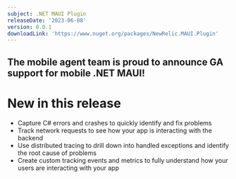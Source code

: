 ```yaml
---
subject: .NET MAUI Plugin
releaseDate: '2023-06-08'
version: 0.0.1
downloadLink: 'https://www.nuget.org/packages/NewRelic.MAUI.Plugin'
---
```


## The mobile agent team is proud to announce GA support for mobile .NET MAUI!

# New in this release
* Capture C# errors and crashes to quickly identify and fix problems
* Track network requests to see how your app is interacting with the backend
* Use distributed tracing to drill down into handled exceptions and identify the root cause of problems
* Create custom tracking events and metrics to fully understand how your users are interacting with your app